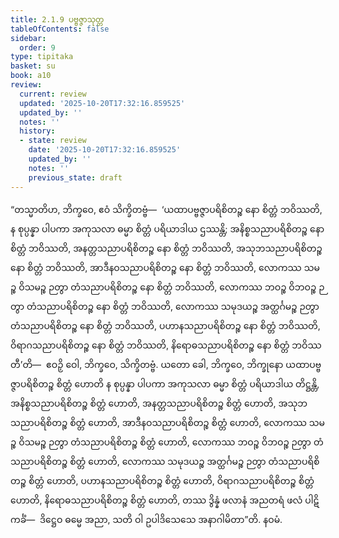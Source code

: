 ```yaml
---
title: 2.1.9 ပဗ္ဗဇ္ဇာသုတ္တ
tableOfContents: false
sidebar:
  order: 9
type: tipitaka
basket: su
book: a10
review:
  current: review
  updated: '2025-10-20T17:32:16.859525'
  updated_by: ''
  notes: ''
  history:
  - state: review
    date: '2025-10-20T17:32:16.859525'
    updated_by: ''
    notes: ''
    previous_state: draft
---
```



<DynamicBreadcrumb />


<ReviewStatus review={frontmatter.review} showDetails={true} />

<HypothesisAnnotation frontmatter={frontmatter} />

<Division number="59" book="a10" e="ch" v="17" p="341">

<Paragraph number="425" book="a10">
“တသ္မာတိဟ, ဘိက္ခဝေ, ဧဝံ သိက္ခိတဗ္ဗံ—  ‘ယထာပဗ္ဗဇ္ဇာပရိစိတဉ္စ နော စိတ္တံ ဘဝိဿတိ, န စုပ္ပန္နာ ပါပကာ အကုသလာ ဓမ္မာ စိတ္တံ ပရိယာဒါယ ဌဿန္တိ; အနိစ္စသညာပရိစိတဉ္စ နော စိတ္တံ ဘဝိဿတိ, အနတ္တသညာပရိစိတဉ္စ နော စိတ္တံ ဘဝိဿတိ, အသုဘသညာပရိစိတဉ္စ နော စိတ္တံ ဘဝိဿတိ, အာဒီနဝသညာပရိစိတဉ္စ နော စိတ္တံ ဘဝိဿတိ, လောကဿ သမဉ္စ ဝိသမဉ္စ ဉတွာ တံသညာပရိစိတဉ္စ နော စိတ္တံ ဘဝိဿတိ, လောကဿ ဘဝဉ္စ ဝိဘဝဉ္စ ဉတွာ တံသညာပရိစိတဉ္စ နော စိတ္တံ ဘဝိဿတိ, လောကဿ သမုဒယဉ္စ အတ္ထင်္ဂမဉ္စ ဉတွာ တံသညာပရိစိတဉ္စ နော စိတ္တံ ဘဝိဿတိ, ပဟာနသညာပရိစိတဉ္စ နော စိတ္တံ ဘဝိဿတိ, ဝိရာဂသညာပရိစိတဉ္စ နော စိတ္တံ ဘဝိဿတိ, နိရောဓသညာပရိစိတဉ္စ နော စိတ္တံ ဘဝိဿတီ’တိ—  ဧဝဉှိ ဝေါ, ဘိက္ခဝေ, သိက္ခိတဗ္ဗံ.
</Paragraph>

<Paragraph number="426" book="a10">
ယတော ခေါ, ဘိက္ခဝေ, ဘိက္ခုနော ယထာပဗ္ဗဇ္ဇာပရိစိတဉ္စ စိတ္တံ ဟောတိ န စုပ္ပန္နာ ပါပကာ အကုသလာ ဓမ္မာ စိတ္တံ ပရိယာဒါယ တိဋ္ဌန္တိ, အနိစ္စသညာပရိစိတဉ္စ စိတ္တံ ဟောတိ, အနတ္တသညာပရိစိတဉ္စ စိတ္တံ ဟောတိ, အသုဘသညာပရိစိတဉ္စ စိတ္တံ ဟောတိ, အာဒီနဝသညာပရိစိတဉ္စ စိတ္တံ ဟောတိ, လောကဿ သမဉ္စ ဝိသမဉ္စ ဉတွာ တံသညာပရိစိတဉ္စ စိတ္တံ ဟောတိ, လောကဿ ဘဝဉ္စ ဝိဘဝဉ္စ ဉတွာ တံသညာပရိစိတဉ္စ စိတ္တံ ဟောတိ, လောကဿ သမုဒယဉ္စ အတ္ထင်္ဂမဉ္စ ဉတွာ တံသညာပရိစိတဉ္စ စိတ္တံ ဟောတိ, ပဟာနသညာပရိစိတဉ္စ စိတ္တံ ဟောတိ, ဝိရာဂသညာပရိစိတဉ္စ စိတ္တံ ဟောတိ, နိရောဓသညာပရိစိတဉ္စ စိတ္တံ ဟောတိ, တဿ ဒွိန္နံ ဖလာနံ အညတရံ ဖလံ ပါဋိကင်္ခံ—  ဒိဋ္ဌေဝ ဓမ္မေ အညာ, သတိ ဝါ ဥပါဒိသေသေ အနာဂါမိတာ”တိ.

</Paragraph>
</Division>

<Paragraph number="427" type="center" book="a10">
နဝမံ.
</Paragraph>